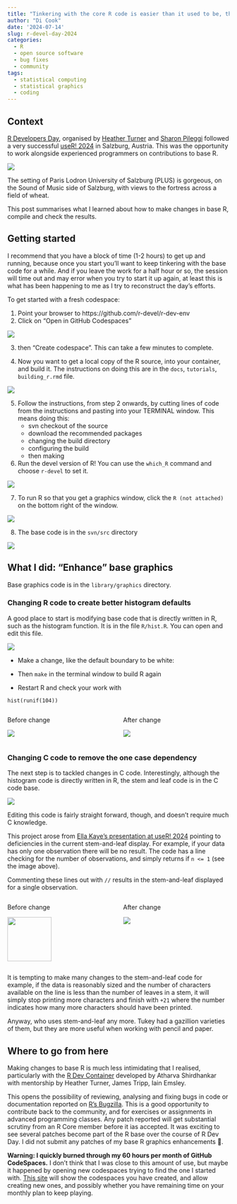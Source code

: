 ```yaml
---
title: "Tinkering with the core R code is easier than it used to be, thanks to R Dev Container"
author: "Di Cook"
date: '2024-07-14'
slug: r-devel-day-2024
categories:
  - R
  - open source software
  - bug fixes
  - community
tags:
  - statistical computing
  - statistical graphics
  - coding
---
```




## Context

[R Developers Day](https://contributor.r-project.org/r-dev-day-plus-2024/), organised by [Heather Turner](https://warwick.ac.uk/fac/sci/statistics/staff/academic-research/turner/) and [Sharon Pileggi](https://www.pipinghotdata.com) followed a very successful [useR! 2024](https://user2024.r-project.org/) in Salzburg, Austria. This was the opportunity to work alongside experienced programmers on contributions to base R.

![](scenery.png)

The setting of Paris Lodron University of Salzburg (PLUS) is gorgeous, on the Sound of Music side of Salzburg, with views to the fortress across a field of wheat. 

This post summarises what I learned about how to make changes in base R, compile and check the results. 

## Getting started

I recommend that you have a block of time (1-2 hours) to get up and running, because once you start you'll want to keep tinkering with the base code for a while. And if you leave the work for a half hour or so, the session will time out and may error when you try to start it up again, at least this is what has been happening to me as I try to reconstruct the day's efforts. 

To get started with a fresh codespace:

1. Point your browser to https://github.com/r-devel/r-dev-env
2. Click on "Open in GitHub Codespaces"

![](open-github-code-spaces.png)

3. then "Create codespace". This can take a few minutes to complete.

4. Now you want to get a local copy of the R source, into your container, and build it. The instructions on doing this are in the `docs`, `tutorials`, `building_r.rmd` file. 

![](building_r.png)

5. Follow the instructions, from step 2 onwards, by cutting lines of code from the instructions and pasting into your TERMINAL window. This means doing this:  
    - svn checkout of the source
    - download the recommended packages
    - changing the build directory
    - configuring the build
    - then making

6. Run the devel version of R! You can use the `which_R` command and choose `r-devel` to set it.

![](which_r.png)

7. To run R so that you get a graphics window, click the `R (not attached)` on the bottom right of the window. 

![](start_r.png)

8. The base code is in the `svn/src` directory

![](code_location.png)

## What I did: "Enhance" base graphics

Base graphics code is in the `library/graphics` directory.

### Changing R code to create better histogram defaults

A good place to start is modifying base code that is directly written in R, such as the histogram function. It is in the file `R/hist.R`. You can open and edit this file.

![](histr.png)

- Make a change, like the default boundary to be white:

- Then `make` in the terminal window to build R again

- Restart R and check your work with

```
hist(runif(104))
```

:::: {.columns}
::: {.column width=50%}

Before change

![](hist1.png)
:::
::: {.column width=50%}

After change

![](hist2.png)
:::
::::

### Changing C code to remove the one case dependency

The next step is to tackled changes in C code. Interestingly, although the histogram code is directly written in R, the stem and leaf code is in the C code base. 

![](stemc.png)

Editing this code is fairly straight forward, though, and doesn't require much C knowledge. 

This project arose from [Ella Kaye's presentation at useR! 2024](https://userconf2024.sched.com/event/1c8zS/c-for-r-users-ella-kaye-university-of-warwick) pointing to deficiencies in the current stem-and-leaf display. For example, if your data has only one observation there will be no result. The code has a line checking for the number of observations, and simply returns if `n <= 1` (see the image above).

Commenting these lines out with `//` results in the stem-and-leaf displayed for a single observation.

:::: {.columns}
::: {.column width=50%}

Before change

![](stem1.png){width=100}
:::
::: {.column width=50%}

After change

![](stem2.png)

:::
::::

It is tempting to make many changes to the stem-and-leaf code for example, if the data is reasonably sized and the number of characters available on the line is less than the number of leaves in a stem, it will simply stop printing more characters and finish with `+21` where the number indicates how many more characters should have been printed. 

Anyway, who uses stem-and-leaf any more. Tukey had a gazillion varieties of them, but they are more useful when working with pencil and paper. 

## Where to go from here

Making changes to base R is much less intimidating that I realised, particularly with the [R Dev Container](https://github.com/r-devel/r-dev-env) developed by Atharva Shirdhankar with mentorship by Heather Turner, James Tripp, Iain Emsley.

This opens the possibility of reviewing, analysing and fixing bugs in code or documentation reported on [R's Bugzilla](https://bugs.r-project.org/). This is a good opportunity to contribute back to the community, and for exercises or assignments in advanced programming classes. Any patch reported will get substantial scrutiny from an R Core member before it ias accepted. It was exciting to see several patches become part of the R base over the course of R Dev Day. I did not submit any patches of my base R graphics enhancements 🤪.

**Warning: I quickly burned through my 60 hours per month of GitHub CodeSpaces.** I don't think that I was close to this amount of use, but maybe it happened by opening new codespaces trying to find the one I started with. [This site](https://github.com/codespaces) will show the codespaces you have created, and allow creating new ones, and possibly whether you have remaining time on your monthly plan to keep playing.

